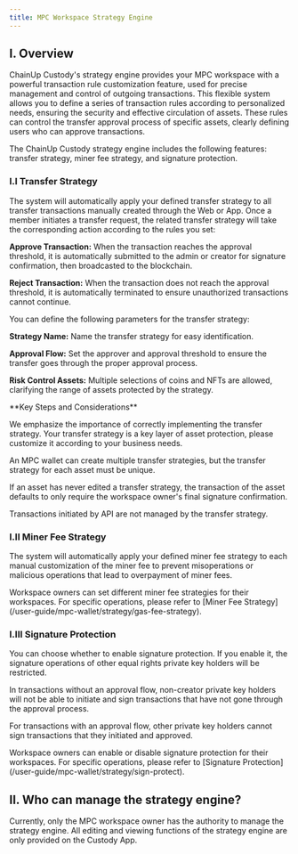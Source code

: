 ```yaml
---
title: MPC Workspace Strategy Engine
---
```


## I. Overview
ChainUp Custody's strategy engine provides your MPC workspace with a powerful transaction rule customization feature, used for precise management and control of outgoing transactions. This flexible system allows you to define a series of transaction rules according to personalized needs, ensuring the security and effective circulation of assets. These rules can control the transfer approval process of specific assets, clearly defining users who can approve transactions.

The ChainUp Custody strategy engine includes the following features: transfer strategy, miner fee strategy, and signature protection.

### I.I Transfer Strategy

The system will automatically apply your defined transfer strategy to all transfer transactions manually created through the Web or App. Once a member initiates a transfer request, the related transfer strategy will take the corresponding action according to the rules you set:

**Approve Transaction:** When the transaction reaches the approval threshold, it is automatically submitted to the admin or creator for signature confirmation, then broadcasted to the blockchain.

**Reject Transaction:** When the transaction does not reach the approval threshold, it is automatically terminated to ensure unauthorized transactions cannot continue.

You can define the following parameters for the transfer strategy:

**Strategy Name:** Name the transfer strategy for easy identification.

**Approval Flow:** Set the approver and approval threshold to ensure the transfer goes through the proper approval process.

**Risk Control Assets:** Multiple selections of coins and NFTs are allowed, clarifying the range of assets protected by the strategy.

<Warning>
**Key Steps and Considerations**

We emphasize the importance of correctly implementing the transfer strategy. Your transfer strategy is a key layer of asset protection, please customize it according to your business needs.

An MPC wallet can create multiple transfer strategies, but the transfer strategy for each asset must be unique.

If an asset has never edited a transfer strategy, the transaction of the asset defaults to only require the workspace owner's final signature confirmation.

Transactions initiated by API are not managed by the transfer strategy.
</Warning>

### I.II Miner Fee Strategy

The system will automatically apply your defined miner fee strategy to each manual customization of the miner fee to prevent misoperations or malicious operations that lead to overpayment of miner fees.

<Tip>
Workspace owners can set different miner fee strategies for their workspaces. For specific operations, please refer to [Miner Fee Strategy](/user-guide/mpc-wallet/strategy/gas-fee-strategy).
</Tip>

### I.III Signature Protection

You can choose whether to enable signature protection. If you enable it, the signature operations of other equal rights private key holders will be restricted.

In transactions without an approval flow, non-creator private key holders will not be able to initiate and sign transactions that have not gone through the approval process.

For transactions with an approval flow, other private key holders cannot sign transactions that they initiated and approved.

<Tip>
Workspace owners can enable or disable signature protection for their workspaces. For specific operations, please refer to [Signature Protection](/user-guide/mpc-wallet/strategy/sign-protect).
</Tip>

## II. Who can manage the strategy engine?

Currently, only the MPC workspace owner has the authority to manage the strategy engine. All editing and viewing functions of the strategy engine are only provided on the Custody App.


